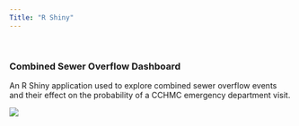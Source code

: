 ```yaml
---
Title: "R Shiny"
---
```

&nbsp;  

### **Combined Sewer Overflow Dashboard**

An R Shiny application used to explore combined sewer overflow events and their effect on the probability of a CCHMC emergency department visit.

![](appshots/cso_modeling.png)


